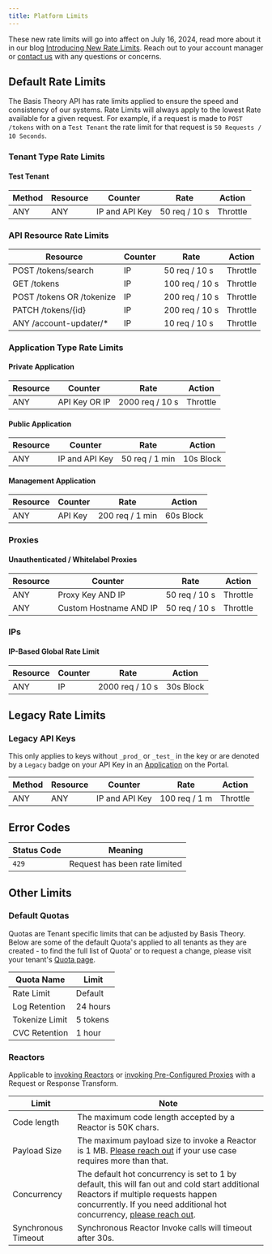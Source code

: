 ```yaml
---
title: Platform Limits
---
```



<Alert>These new rate limits will go into affect on July 16, 2024, read more about it in our blog [Introducing New Rate Limits](https://blog.basistheory.com/introducing-new-rate-limits). Reach out to your account manager or [contact us](https://basistheory.com/contact) with any questions or concerns.</Alert>

## Default Rate Limits

The Basis Theory API has rate limits applied to ensure the speed and consistency of our systems. Rate Limits will always apply to the lowest Rate available for a given request. For example, if a request is made to `POST /tokens` with on a `Test Tenant` the rate limit for that request is `50 Requests / 10 Seconds`.

### Tenant Type Rate Limits

#### Test Tenant
| Method | Resource | Counter | Rate | Action |
| -------- | -------- | ------- | ---- | ------ |
| ANY | ANY      | IP and API Key      | 50 req / 10 s | Throttle |

### API Resource Rate Limits
| Resource | Counter | Rate | Action |
| -------- | ------- | ---- | ------ |
| POST /tokens/search | IP | 50 req / 10 s | Throttle |
| GET /tokens | IP | 100 req / 10 s | Throttle |
| POST /tokens OR /tokenize | IP | 200 req / 10 s | Throttle |
| PATCH /tokens/{id} | IP | 200 req / 10 s | Throttle |
| ANY /account-updater/* | IP | 10 req / 10 s | Throttle |

### Application Type Rate Limits

#### Private Application
| Resource | Counter | Rate | Action |
| -------- | ------- | ---- | ------ |
| ANY      | API Key OR IP     | 2000 req / 10 s | Throttle |

#### Public Application
| Resource | Counter | Rate | Action |
| -------- | ------- | ---- | ------ |
| ANY | IP and API Key | 50 req / 1 min | 10s Block |

#### Management Application
| Resource | Counter | Rate | Action |
| -------- | ------- | ---- | ------ |
|  ANY | API Key | 200 req / 1 min | 60s Block |

### Proxies

#### Unauthenticated / Whitelabel Proxies

| Resource | Counter | Rate | Action |
| -------- | ------- | ---- | ------ |
|  ANY | Proxy Key AND IP | 50 req / 10 s | Throttle |
|  ANY | Custom Hostname AND IP | 50 req / 10 s | Throttle |

### IPs

#### IP-Based Global Rate Limit

| Resource | Counter | Rate | Action |
| -------- | ------- | ---- | ------ |
|  ANY | IP | 2000 req / 10 s | 30s Block |


## Legacy Rate Limits

### Legacy API Keys

This only applies to keys without `_prod_` or `_test_` in the key or are denoted by a `Legacy` badge on your API Key in an [Application](https://portal.basistheory.com/applications) on the Portal.

| Method | Resource | Counter | Rate | Action |
| -------- | -------- | ------- | ---- | ------ |
| ANY | ANY      | IP and API Key      | 100 req / 1 m | Throttle |

## Error Codes

| Status Code | Meaning                       |
| ---------- | ----------------------------- |
| `429`      | Request has been rate limited |

## Other Limits

### Default Quotas
Quotas are Tenant specific limits that can be adjusted by Basis Theory. Below are some of the default Quota's applied to all tenants as they are created - to find the full list of Quota' or to request a change, please visit your tenant's [Quota page](https://portal.basistheory.com/settings?tab=quotas).

| Quota Name | Limit |
| ---------- | ---------------- |
| Rate Limit | Default |
| Log Retention | 24 hours |
| Tokenize Limit | 5 tokens |
| CVC Retention | 1 hour |


### Reactors

Applicable to [invoking Reactors](/docs/api/reactors/#invoke-a-reactor) or [invoking Pre-Configured Proxies](/docs/api/proxies/pre-configured-proxies#invoke-a-proxy) with a Request or Response Transform.

| Limit        | Note                                                                                                                                                                                   |
| ------------- | --------------------------------------------------------------------------------------------------------------------------------------------------------------------------------------------- |
| Code length   | The maximum code length accepted by a Reactor is 50K chars. |
| Payload Size  | The maximum payload size to invoke a Reactor is 1 MB. <a href="https://basistheory.com/contact">Please reach out</a> if your use case requires more than that. |
| Concurrency   | The default hot concurrency is set to 1 by default, this will fan out and cold start additional Reactors if multiple requests happen concurrently. If you need additional hot concurrency, <a href="https://basistheory.com/contact">please reach out</a>.                                                                                                                                               |
| Synchronous Timeout   | Synchronous Reactor Invoke calls will timeout after 30s.

